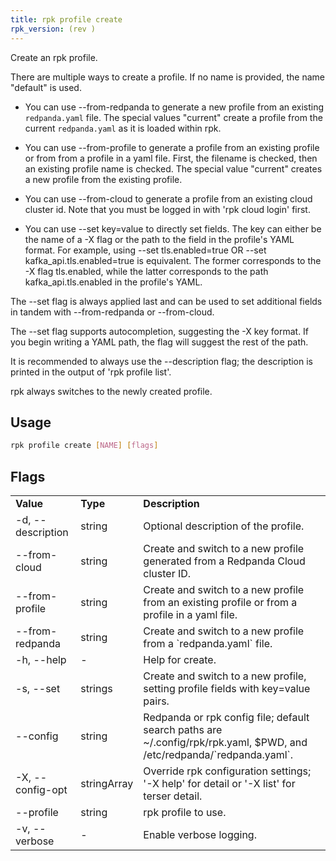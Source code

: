 ```yaml
---
title: rpk profile create
rpk_version: (rev )
---
```


Create an rpk profile.

There are multiple ways to create a profile. If no name is provided, the
name "default" is used.

- You can use --from-redpanda to generate a new profile from an existing
  `redpanda.yaml` file. The special values "current" create a profile from the
  current `redpanda.yaml` as it is loaded within rpk.

- You can use --from-profile to generate a profile from an existing profile or
  from from a profile in a yaml file. First, the filename is checked, then an
  existing profile name is checked. The special value "current" creates a new
  profile from the existing profile.

- You can use --from-cloud to generate a profile from an existing cloud cluster
  id. Note that you must be logged in with 'rpk cloud login' first.

- You can use --set key=value to directly set fields. The key can either be
  the name of a -X flag or the path to the field in the profile's YAML format.
  For example, using --set tls.enabled=true OR --set kafka_api.tls.enabled=true
  is equivalent. The former corresponds to the -X flag tls.enabled, while the
  latter corresponds to the path kafka_api.tls.enabled in the profile's YAML.

The --set flag is always applied last and can be used to set additional fields
in tandem with --from-redpanda or --from-cloud.

The --set flag supports autocompletion, suggesting the -X key format. If you
begin writing a YAML path, the flag will suggest the rest of the path.

It is recommended to always use the --description flag; the description is
printed in the output of 'rpk profile list'.

rpk always switches to the newly created profile.

## Usage

```bash
rpk profile create [NAME] [flags]
```

## Flags

<table>
  <tbody>
    <tr>
      <td>
        <strong>Value</strong>
      </td>
      <td>
        <strong>Type</strong>
      </td>
      <td>
        <strong>Description</strong>
      </td>
    </tr>
    <tr>
      <td>-d, --description</td>
      <td>string</td>
      <td>Optional description of the profile.</td>
    </tr>
    <tr>
      <td>--from-cloud</td>
      <td>string</td>
      <td>
        Create and switch to a new profile generated from a Redpanda Cloud
        cluster ID.
      </td>
    </tr>
    <tr>
      <td>--from-profile</td>
      <td>string</td>
      <td>
        Create and switch to a new profile from an existing profile or from a
        profile in a yaml file.
      </td>
    </tr>
    <tr>
      <td>--from-redpanda</td>
      <td>string</td>
      <td>Create and switch to a new profile from a `redpanda.yaml` file.</td>
    </tr>
    <tr>
      <td>-h, --help</td>
      <td>-</td>
      <td>Help for create.</td>
    </tr>
    <tr>
      <td>-s, --set</td>
      <td>strings</td>
      <td>
        Create and switch to a new profile, setting profile fields with
        key=value pairs.
      </td>
    </tr>
    <tr>
      <td>--config</td>
      <td>string</td>
      <td>
        Redpanda or rpk config file; default search paths are
        ~/.config/rpk/rpk.yaml, $PWD, and /etc/redpanda/`redpanda.yaml`.
      </td>
    </tr>
    <tr>
      <td>-X, --config-opt</td>
      <td>stringArray</td>
      <td>
        Override rpk configuration settings; '-X help' for detail or '-X list'
        for terser detail.
      </td>
    </tr>
    <tr>
      <td>--profile</td>
      <td>string</td>
      <td>rpk profile to use.</td>
    </tr>
    <tr>
      <td>-v, --verbose</td>
      <td>-</td>
      <td>Enable verbose logging.</td>
    </tr>
  </tbody>
</table>
